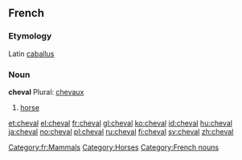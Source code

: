 ==French==
===Etymology===
Latin [[caballus]]

===Noun===
'''cheval''' Plural: [[chevaux]]

#[[horse]]

[[Category:fr:Mammals]]
[[Category:Horses]]
[[Category:French nouns]]

[[et:cheval]]
[[el:cheval]]
[[fr:cheval]]
[[gl:cheval]]
[[ko:cheval]]
[[id:cheval]]
[[hu:cheval]]
[[ja:cheval]]
[[no:cheval]]
[[pl:cheval]]
[[ru:cheval]]
[[fi:cheval]]
[[sv:cheval]]
[[zh:cheval]]